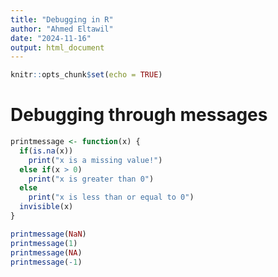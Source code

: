 ```yaml
---
title: "Debugging in R"
author: "Ahmed Eltawil"
date: "2024-11-16"
output: html_document
---
```


```r
knitr::opts_chunk$set(echo = TRUE)
```

# Debugging through messages

```r
printmessage <- function(x) {
  if(is.na(x))
    print("x is a missing value!")
  else if(x > 0)
    print("x is greater than 0")
  else
    print("x is less than or equal to 0")
  invisible(x)
}

printmessage(NaN)
printmessage(1)
printmessage(NA)
printmessage(-1)
```

